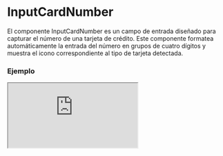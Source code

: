 
# InputCardNumber

El componente InputCardNumber es un campo de entrada diseñado para capturar el número de una tarjeta de crédito. Este componente formatea automáticamente la entrada del número en grupos de cuatro dígitos y muestra el icono correspondiente al tipo de tarjeta detectada.

### Ejemplo

<Iframe src="https://fenextjs-component-storybook.vercel.app/iframe.html?args=&id=input-card-inputcardnumber--index&viewMode=story" />

### Importacion

Para importar el componente InputCardNumber, se puede hacer desde fenextjs

```tsx copy
import { InputCardNumber } from "fenextjs";
```

### Parametros

| Parametro | Tipo | Requerido | Default | Descripcion |
| --------- | ---- | --------- | ------- | ----------- |
| defaultValue | string | no | '' | Valor predeterminado del componente, que representa el número de tarjeta. |
| value | string | no | '' | Valor controlado del componente, que representa el número de tarjeta. |
| onChange | (value: string) =\> void | no | undefined | Función que se ejecuta cuando el valor del componente cambia, proporcionando el número de tarjeta como cadena. |
| maxNumberLength | number | no | 19 | Longitud máxima permitida para la entrada del número de tarjeta. El valor mínimo es 15. |
| disabled | boolean | no | false | Indica si el campo de entrada está deshabilitado. |
| required | boolean | no | false | Indica si el campo de entrada es obligatorio. |
| error | string \| undefined | no | undefined | Mensaje de error que se muestra si la validación falla. |
| className | string | no | '' | Clase CSS para personalizar el estilo del componente. |

### Storybook

Para ver el storybook del componente lo puede hacer con este [link](https://fenextjs-component-storybook.vercel.app/?path=/story/input-card-inputcardnumber--index)

### Usos

- Básico

```tsx copy
<InputCardNumber />
```

- InputCardNumber con valor predeterminado

```tsx copy
<InputCardNumber defaultValue="1234 5678 9012 3456" />
```

- InputCardNumber controlado

```tsx copy
<InputCardNumber value="4111 1111 1111 1111" onChange={(number) => console.log(number)} />
```

- InputCardNumber deshabilitado

```tsx copy
<InputCardNumber disabled={true} />
```

